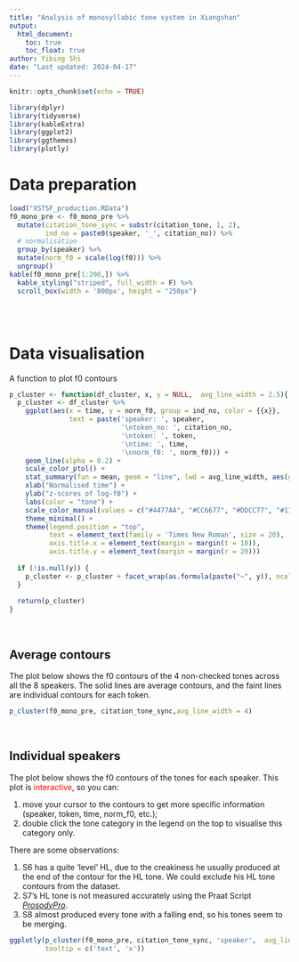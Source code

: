 ```yaml
---
title: "Analysis of monosyllabic tone system in Xiangshan"
output: 
  html_document:
    toc: true
    toc_float: true
author: Yibing Shi
date: "Last updated: 2024-04-17"
---
```


```r
knitr::opts_chunk$set(echo = TRUE)

library(dplyr)
library(tidyverse)
library(kableExtra)
library(ggplot2)
library(ggthemes)
library(plotly)
```

# Data preparation
```r
load("XSTSF_production.RData")
f0_mono_pre <- f0_mono_pre %>% 
  mutate(citation_tone_sync = substr(citation_tone, 1, 2),
         ind_no = paste0(speaker, '_', citation_no)) %>% 
  # normalisation
  group_by(speaker) %>%
  mutate(norm_f0 = scale(log(f0))) %>% 
  ungroup()
kable(f0_mono_pre[1:200,]) %>%
  kable_styling("striped", full_width = F) %>%
  scroll_box(width = '800px', height = "250px")
```
<br>
<br>

# Data visualisation
A function to plot f0 contours
```r
p_cluster <- function(df_cluster, x, y = NULL,  avg_line_width = 2.5){
  p_cluster <- df_cluster %>% 
    ggplot(aes(x = time, y = norm_f0, group = ind_no, color = {{x}}, 
               text = paste('speaker: ', speaker, 
                            '\ntoken_no: ', citation_no, 
                            '\ntoken: ', token, 
                            '\ntime: ', time, 
                            '\nnorm_f0: ', norm_f0))) +
    geom_line(alpha = 0.2) +
    scale_color_ptol() +
    stat_summary(fun = mean, geom = "line", lwd = avg_line_width, aes(group = {{x}}), lty = 1) +
    xlab("Normalised time") +
    ylab("z-scores of log-f0") + 
    labs(color = "tone") +
    scale_color_manual(values = c("#4477AA", "#CC6677", "#DDCC77", "#117733"))+
    theme_minimal() +
    theme(legend.position = "top",
          text = element_text(family = 'Times New Roman', size = 20),
          axis.title.x = element_text(margin = margin(t = 10)),
          axis.title.y = element_text(margin = margin(r = 20)))
  
  if (!is.null(y)) {
    p_cluster <- p_cluster + facet_wrap(as.formula(paste("~", y)), ncol = 4, labeller = label_both)
  }
  
  return(p_cluster)
}
```
<br>

## Average contours
The plot below shows the f0 contours of the 4 non-checked tones across all the 8 speakers. The solid lines are average contours, and the faint lines are individual contours for each token.

```r
p_cluster(f0_mono_pre, citation_tone_sync,avg_line_width = 4)
```
<br>

## Individual speakers
The plot below shows the f0 contours of the tones for each speaker. This plot is <span style="color: red;">interactive</span>, so you can:  

1. move your cursor to the contours to get more specific information (speaker, token, time, norm_f0, etc.);  
2. double click the tone category in the legend on the top to visualise this category only. 

There are some observations:  

1. S6 has a quite 'level' HL, due to the creakiness he usually produced at the end of the contour for the HL tone. We could exclude his HL tone contours from the dataset.  
2. S7's HL tone is not measured accurately using the Praat Script [*ProsodyPro*](https://www.homepages.ucl.ac.uk/~uclyyix/ProsodyPro/).  
3. S8 almost produced every tone with a falling end, so his tones seem to be merging.

```r
ggplotly(p_cluster(f0_mono_pre, citation_tone_sync, 'speaker',  avg_line_width = 1.5), 
         tooltip = c('text', 'x'))
```



